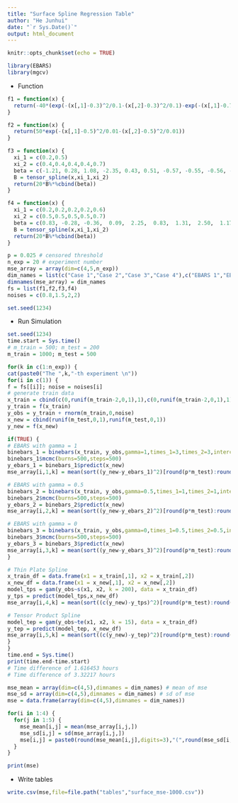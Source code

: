 ```yaml
---
title: "Surface Spline Regression Table"
author: "He Junhui"
date: "`r Sys.Date()`"
output: html_document
---
```


```r
knitr::opts_chunk$set(echo = TRUE)
```

```r
library(EBARS)
library(mgcv)
```

+ Function

```r
f1 = function(x) {
  return(-40*(exp(-(x[,1]-0.3)^2/0.1-(x[,2]-0.3)^2/0.1)-exp(-(x[,1]-0.7)^2/0.1-(x[,2]-0.7)^2/0.1)))
}

f2 = function(x) {
  return(50*exp(-(x[,1]-0.5)^2/0.01-(x[,2]-0.5)^2/0.01))
}

f3 = function(x) {
  xi_1 = c(0.2,0.5)
  xi_2 = c(0.4,0.4,0.4,0.4,0.7)
  beta = c(-1.21, 0.28, 1.08, -2.35, 0.43, 0.51, -0.57, -0.55, -0.56, -0.89, -0.48, -1.00, -0.78,  0.06,  0.96, -0.11, -0.51, -0.91, -0.84,  2.42,  0.13, -0.49, -0.44,  0.46, -0.69, -1.45,  0.57, -1.02, -0.02, -0.94,  1.10, -0.48, -0.71, -0.50, -1.63, -1.17, -2.18, -1.34, -0.29, -0.47)
  B = tensor_spline(x,xi_1,xi_2)
  return(20*B%*%cbind(beta))
}

f4 = function(x) {
  xi_1 = c(0.2,0.2,0.2,0.2,0.6)
  xi_2 = c(0.5,0.5,0.5,0.5,0.7)
  beta = c(0.83, -0.28, -0.36,  0.09,  2.25,  0.83,  1.31,  2.50,  1.17, -0.43, -1.00, -1.11, -0.06,  1.17,  1.05,  0.06, -0.74,  0.93,  1.67,  0.56, -0.75,  1.26, 0.04,  0.19,  0.46, -0.43,  0.02,  0.70,  0.97, -0.62, -0.86,  0.07, -1.05, -2.75, -1.13, -0.86,  1.56,  1.02,  1.04, -1.12, -1.07,  0.97,  0.17, -0.90,  0.16, -0.50, -0.97, -0.11, 1.09, -1.21, -1.77, -0.49,  0.32,  1.46,  1.54, -0.34, -1.08, -1.49, -0.25, -0.12, -0.65,  0.31,  0.12, -0.84)
  B = tensor_spline(x,xi_1,xi_2)
  return(20*B%*%cbind(beta))
}
```

```r
p = 0.025 # censored threshold
n_exp = 20 # experiment number
mse_array = array(dim=c(4,5,n_exp))
dim_names = list(c("Case 1","Case 2","Case 3","Case 4"),c("EBARS 1","EBARS 2","EBARS 3","TPS", "TEP"))
dimnames(mse_array) = dim_names
fs = list(f1,f2,f3,f4)
noises = c(0.8,1.5,2,2)
```

```r
set.seed(1234)
```

+ Run Simulation

```r
set.seed(1234)
time.start = Sys.time()
# m_train = 500; m_test = 200
m_train = 1000; m_test = 500

for(k in c(1:n_exp)) {
cat(paste0("The ",k,"-th experiment \n"))
for(i in c(1)) {
f = fs[[i]]; noise = noises[i]
# generate train data
x_train = cbind(c(0,runif(m_train-2,0,1),1),c(0,runif(m_train-2,0,1),1))
y_train = f(x_train)
y_obs = y_train + rnorm(m_train,0,noise)
x_new = cbind(runif(m_test,0,1),runif(m_test,0,1))
y_new = f(x_new)

if(TRUE) {
# EBARS with gamma = 1
binebars_1 = binebars(x_train, y_obs,gamma=1,times_1=3,times_2=3,intercept_1=T,intercept_2=T)
binebars_1$mcmc(burns=500,steps=500)
y_ebars_1 = binebars_1$predict(x_new)
mse_array[i,1,k] = mean(sort((y_new-y_ebars_1)^2)[round(p*m_test):round((1-p)*m_test)])

# EBARS with gamma = 0.5
binebars_2 = binebars(x_train, y_obs,gamma=0.5,times_1=1,times_2=1,intercept_1=T,intercept_2=T)
binebars_2$mcmc(burns=500,steps=500)
y_ebars_2 = binebars_2$predict(x_new)
mse_array[i,2,k] = mean(sort((y_new-y_ebars_2)^2)[round(p*m_test):round((1-p)*m_test)])

# EBARS with gamma = 0
binebars_3 = binebars(x_train, y_obs,gamma=0,times_1=0.5,times_2=0.5,intercept_1=T,intercept_2=T)
binebars_3$mcmc(burns=500,steps=500)
y_ebars_3 = binebars_3$predict(x_new)
mse_array[i,3,k] = mean(sort((y_new-y_ebars_3)^2)[round(p*m_test):round((1-p)*m_test)])
}

# Thin Plate Spline
x_train_df = data.frame(x1 = x_train[,1], x2 = x_train[,2])
x_new_df = data.frame(x1 = x_new[,1], x2 = x_new[,2])
model_tps = gam(y_obs~s(x1, x2, k = 200), data = x_train_df)
y_tps = predict(model_tps,x_new_df)
mse_array[i,4,k] = mean(sort((c(y_new)-y_tps)^2)[round(p*m_test):round((1-p)*m_test)])

# Tensor Product Spline
model_tep = gam(y_obs~te(x1, x2, k = 15), data = x_train_df)
y_tep = predict(model_tep, x_new_df)
mse_array[i,5,k] = mean(sort((c(y_new)-y_tep)^2)[round(p*m_test):round((1-p)*m_test)])
}
}
time.end = Sys.time()
print(time.end-time.start)
# Time difference of 1.616453 hours
# Time difference of 3.32217 hours
```

```r
mse_mean = array(dim=c(4,5),dimnames = dim_names) # mean of mse
mse_sd = array(dim=c(4,5),dimnames = dim_names) # sd of mse
mse = data.frame(array(dim=c(4,5),dimnames = dim_names))

for(i in 1:4) {
  for(j in 1:5) {
    mse_mean[i,j] = mean(mse_array[i,j,])
    mse_sd[i,j] = sd(mse_array[i,j,])
    mse[i,j] = paste0(round(mse_mean[i,j],digits=3),"(",round(mse_sd[i,j],digits=3),")")
  }
}

print(mse)
```

+ Write tables
```r
write.csv(mse,file=file.path("tables","surface_mse-1000.csv"))
```

